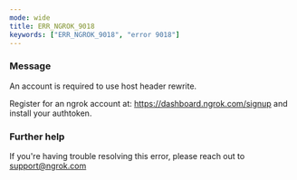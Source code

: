 ```yaml
---
mode: wide
title: ERR_NGROK_9018
keywords: ["ERR_NGROK_9018", "error 9018"]
---
```



### Message

An account is required to use host header rewrite.

Register for an ngrok account at: https://dashboard.ngrok.com/signup and install your authtoken.

<ErrorDetails />

### Further help

If you're having trouble resolving this error, please reach out to [support@ngrok.com](mailto:support@ngrok.com?subject=Help%20with%20ERR_NGROK_9018)
